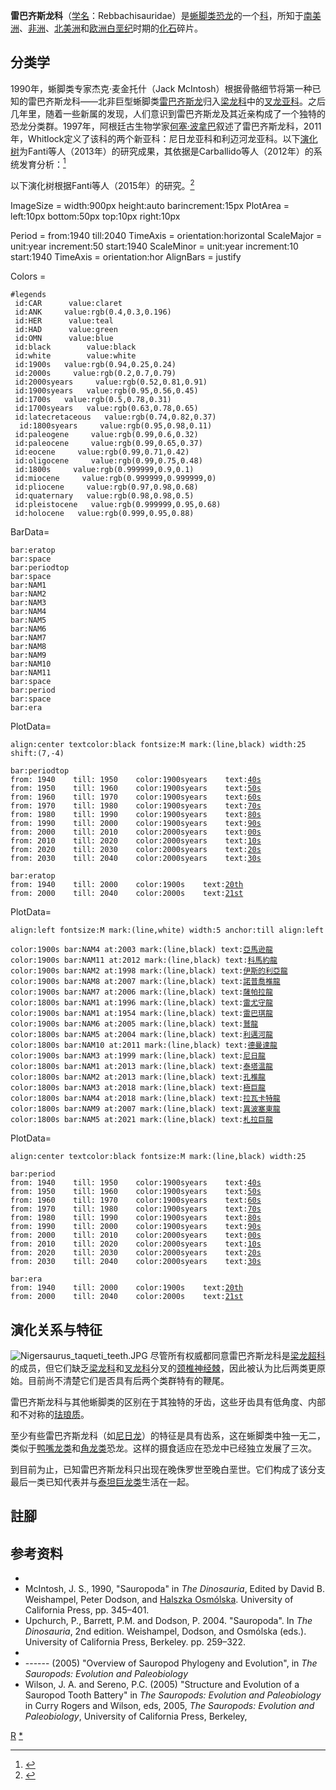 {{noteTA
|T=zh-hans:雷巴齐斯龙科;zh-hant:雷巴齊斯龍科;zh-tw:雷巴琪龍科;
|1=zh-hans:雷巴齐斯龙;zh-hant:雷巴齊斯龍;zh-tw:雷巴琪龍;
}}

{{Automatic taxobox
| fossil_range = [[侏罗纪|晚侏罗世]]至[[白垩纪|晚白垩世]]<br>{{Fossilrange|150|93}}
| image = Limaysaurus.jpg
| image_caption = [[利迈河龙|利迈河龙]]骨骼重建
| taxon = Rebbachisauridae
| authority = [[约瑟·波拿巴|Bonaparte]], 1997
| subdivision_ranks = 演化支
| subdivision = 
*{{extinct}}[[亚马逊龙属|亚马逊龙属]] ''Amazonsaurus''
*{{extinct}}[[科马约龙属|科马约龙属]] ''Comahuesaurus''
*{{extinct}}[[札拉巨龙属|札拉巨龙属]] ''Dzharatitanis''
*{{extinct}}[[伊斯的利亚龙属|伊斯的利亚龙属]] ''Histriasaurus''<ref name="Sereno2007">{{Cite journal|author=Paul C. Sereno, Jeffrey A. Wilson, Lawrence M. Witmer, John A. Whitlock, Abdoulaye Maga, Oumarou Ide, Timothy A. Rowe|editor1-last=Kemp |year=2007|editor1-first=Tom |title=Structural Extremes in a Cretaceous Dinosaur |journal=PLoS ONE |volume=2 |issue=11 |pages=e1230 |doi=10.1371/journal.pone.0001230|pmc=2077925 |pmid=18030355}}</ref>
*{{extinct}}[[拉瓦卡特龙属|拉瓦卡特龙属]] ''Lavocatisaurus''
*{{extinct}}[[极巨龙属|极巨龙属]] ''Maraapunisaurus''
*{{extinct}}[[诺普乔椎龙属|诺普乔椎龙属]] ''Nopcsaspondylus''
*{{extinct}}[[雷巴齐斯龙属|雷巴齐斯龙属]] ''Rebbachisaurus''
*{{extinct}}[[异波塞东龙属|异波塞东龙属]] ''Xenoposeidon''
*{{extinct}}[[萨帕拉龙属|萨帕拉龙属]] ''Zapalasaurus''
*{{extinct}}'''[[科巴斯龙类|科巴斯龙类]]''' Khebbashia
}}

'''雷巴齐斯龙科'''（[[学名|学名]]：Rebbachisauridae）是[[蜥脚类|蜥脚类]][[恐龙|恐龙]]的一个[[科|科]]，所知于[[南美洲|南美洲]]、[[非洲|非洲]]、[[北美洲|北美洲]]和[[欧洲|欧洲]][[白垩纪|白垩纪]]时期的[[化石|化石]]碎片。

==分类学==
1990年，蜥脚类专家杰克·麦金托什（Jack McIntosh）根据骨骼细节将第一种已知的雷巴齐斯龙科——北非巨型蜥脚类[[雷巴齐斯龙|雷巴齐斯龙]]归入[[梁龙科|梁龙科]]中的[[叉龙科|叉龙亚科]]。之后几年里，随着一些新属的发现，人们意识到雷巴齐斯龙及其近亲构成了一个独特的恐龙分类群。1997年，阿根廷古生物学家[[何塞·波拿巴|何塞·波拿巴]]叙述了雷巴齐斯龙科，2011年，Whitlock定义了该科的两个新亚科：尼日龙亚科和利迈河龙亚科。以下[[演化树|演化树]]为Fanti等人（2013年）的研究成果，其依据是Carballido等人（2012年）的系统发育分析：<ref name=Comahuesaurus>{{cite journal|  last1 = Carballido| first1 = José Luis |  last2 = Salgado| first2 = Leonardo |  last3 = Pol| first3 = Diego |  last4 = Canudo| first4 = José Ignacio |  last5 = Garrido| first5 = Alberto| title =  A new basal rebbachisaurid (Sauropoda, Diplodocoidea) from the Early Cretaceous of the Neuquén Basin; evolution and biogeography of the group | journal =  Historical Biology | volume =  24 | issue = 6| pages = 631–654 | year =  2012 | doi =  10.1080/08912963.2012.672416 }}</ref>


{{clade| style=font-size:100%;line-height:85%
|label1='''雷巴齊斯龍科 Rebbachisauridae''' 
|1={{clade
   |1=[[亞馬遜龍|亞馬遜龍]] ''Amazonsaurus''
   |2={{clade
      |1=[[伊斯的利亞龍|伊斯的利亞龍]] ''Histriasaurus''
      |2=[[薩帕拉龍|薩帕拉龍]] ''Zapalasaurus ''
      |3={{clade
         |1=[[科馬約龍|科馬約龍]] ''Comahuesaurus''
         |2={{clade
            |label1=[[利邁河龍亞科|利邁河龍亞科]] Limaysaurinae
            |1={{clade
               |1=[[雷尤守龍|雷尤守龍]] ''Rayososaurus''
               |2=[[雷巴齊斯龍|雷巴齊斯龍]] ''Rebbachisaurus''
               |3={{clade
                  |1=[[鷲龍|鷲龍]] ''Cathartesaura''
                  |2=[[利邁河龍|利邁河龍]] ''Limaysaurus'' }} }}
            |label2={{link-en|尼日龍亞科|Rebbachisaurinae}} Nigersaurinae
            |2={{clade
               |1=[[尼日龍|尼日龍]] ''Nigersaurus''
               |2={{clade
                  |1=[[德曼達龍|德曼達龍]] ''Demandasaurus''
                  |2={{link-en|泰塔溫龍|Tataouinea}} ''Tataouinea'' }} }} }} }} }} }} }}

以下演化树根据Fanti等人（2015年）的研究。<ref name=fanti15>{{cite journal|last1=Fanti|first1=F.|last2=Cau|first2=A.|last3=Cantelli|first3=L.|last4=Hassine|first4=M.|last5=Auditore|first5=M.|title=New Information on ''Tataouinea hannibalis'' from the Early Cretaceous of Tunisia and Implications for the Tempo and Mode of Rebbachisaurid Sauropod Evolution|journal=PLOS ONE|date=2015|volume=10|issue=4|pages=e123475|doi=10.1371/journal.pone.0123475|pmid=25923211|pmc=4414570}}</ref>

{{clade| style=font-size:85%; line-height:85%
|label1='''雷巴齊斯龍科 Rebbachisauridae'''
|1={{clade
 |1=[[亞馬遜龍|亞馬遜龍]] ''Amazonsaurus''
 |2={{clade
  |1=[[薩帕拉龍|薩帕拉龍]] ''Zapalasaurus''
  |2=[[伊斯的利亞龍|伊斯的利亞龍]] ''Histriasaurus''
  |3=[[科馬約龍|科馬約龍]] ''Comahuesaurus''
  |label4=[[科巴斯龍類|科巴斯龍類]] Khebbashia
  |4={{clade
   |label1=[[利邁河龍亞科|利邁河龍亞科]] Limaysaurinae
   |1={{clade
    |1=[[鷲龍|鷲龍]] ''Cathartesaura''
    |2=[[利邁河龍|利邁河龍]] ''Limaysaurus'' }}
   |label2=[[雷巴齊斯龍亞科|雷巴齊斯龍亞科]] Rebbachisaurinae
   |2={{clade
    |1=[[孔椎龍屬_(阿根廷)|孔椎龍]] ''Katepensaurus''
    |2={{clade
     |1=[[尼日龍|尼日龍]] ''Nigersaurus''
     |2={{clade
      |1=[[雷巴齊斯龍|雷巴齊斯龍]] ''Rebbachisaurus''
      |2=[[德曼達龍|德曼達龍]] ''Demandasaurus''
      |3={{link-en|泰塔溫龍|Tataouinea}} ''Tataouinea'' }} }} }} }} }} }} }}

<timeline>
ImageSize  = width:900px height:auto barincrement:15px
PlotArea   = left:10px bottom:50px top:10px right:10px

Period      = from:1940 till:2040
TimeAxis    = orientation:horizontal
ScaleMajor  = unit:year increment:50 start:1940
ScaleMinor  = unit:year increment:10 start:1940
TimeAxis    = orientation:hor
AlignBars   = justify

Colors =
 #legends
  id:CAR	  value:claret
  id:ANK 	 value:rgb(0.4,0.3,0.196)
  id:HER	  value:teal
  id:HAD	  value:green
  id:OMN	  value:blue
  id:black        value:black
  id:white        value:white
  id:1900s   value:rgb(0.94,0.25,0.24)
  id:2000s     value:rgb(0.2,0.7,0.79)
  id:2000syears     value:rgb(0.52,0.81,0.91) 
  id:1900syears   value:rgb(0.95,0.56,0.45)
  id:1700s   value:rgb(0.5,0.78,0.31)
  id:1700syears   value:rgb(0.63,0.78,0.65)
  id:latecretaceous   value:rgb(0.74,0.82,0.37)
   id:1800syears     value:rgb(0.95,0.98,0.11)
  id:paleogene     value:rgb(0.99,0.6,0.32) 
  id:paleocene     value:rgb(0.99,0.65,0.37) 
  id:eocene     value:rgb(0.99,0.71,0.42) 
  id:oligocene     value:rgb(0.99,0.75,0.48) 
  id:1800s     value:rgb(0.999999,0.9,0.1) 
  id:miocene     value:rgb(0.999999,0.999999,0) 
  id:pliocene     value:rgb(0.97,0.98,0.68)  
  id:quaternary   value:rgb(0.98,0.98,0.5)
  id:pleistocene   value:rgb(0.999999,0.95,0.68)
  id:holocene   value:rgb(0.999,0.95,0.88)

BarData=
 bar:eratop
 bar:space
 bar:periodtop
 bar:space
 bar:NAM1
 bar:NAM2
 bar:NAM3
 bar:NAM4
 bar:NAM5
 bar:NAM6
 bar:NAM7
 bar:NAM8
 bar:NAM9
 bar:NAM10
 bar:NAM11
 bar:space
 bar:period
 bar:space
 bar:era

PlotData=
 align:center textcolor:black fontsize:M mark:(line,black) width:25 
 shift:(7,-4)
  
 bar:periodtop
 from: 1940    till: 1950    color:1900syears    text:[[1940年代|40s]]
 from: 1950    till: 1960    color:1900syears    text:[[1950年代|50s]]
 from: 1960    till: 1970    color:1900syears    text:[[1960年代|60s]]
 from: 1970    till: 1980    color:1900syears    text:[[1970年代|70s]]
 from: 1980    till: 1990    color:1900syears    text:[[1980年代|80s]]
 from: 1990    till: 2000    color:1900syears    text:[[1990年代|90s]]
 from: 2000    till: 2010    color:2000syears    text:[[2000年代|00s]]
 from: 2010    till: 2020    color:2000syears    text:[[2010年代|10s]]
 from: 2020    till: 2030    color:2000syears    text:[[2020年代|20s]]
 from: 2030    till: 2040    color:2000syears    text:[[2030年代|30s]]

 bar:eratop         
 from: 1940    till: 2000    color:1900s    text:[[20世纪|20th]]
 from: 2000    till: 2040    color:2000s    text:[[21世纪|21st]]

PlotData=
 align:left fontsize:M mark:(line,white) width:5 anchor:till align:left

 color:1900s bar:NAM4 at:2003 mark:(line,black) text:[[亞馬逊龍|亞馬逊龍]]
 color:1900s bar:NAM11 at:2012 mark:(line,black) text:[[科馬約龍|科馬約龍]]
 color:1900s bar:NAM2 at:1998 mark:(line,black) text:[[伊斯的利亞龍|伊斯的利亞龍]]
 color:1900s bar:NAM8 at:2007 mark:(line,black) text:[[諾普喬椎龍|諾普喬椎龍]]
 color:1900s bar:NAM7 at:2006 mark:(line,black) text:[[薩帕拉龍|薩帕拉龍]]
 color:1800s bar:NAM1 at:1996 mark:(line,black) text:[[雷尤守龍|雷尤守龍]]
 color:1900s bar:NAM1 at:1954 mark:(line,black) text:[[雷巴琪龍|雷巴琪龍]]
 color:1900s bar:NAM6 at:2005 mark:(line,black) text:[[鷲龍_(蜥腳下目)|鷲龍]]
 color:1800s bar:NAM5 at:2004 mark:(line,black) text:[[利邁河龍|利邁河龍]]
 color:1800s bar:NAM10 at:2011 mark:(line,black) text:[[德曼達龍|德曼達龍]]
 color:1900s bar:NAM3 at:1999 mark:(line,black) text:[[尼日龍|尼日龍]]
 color:1800s bar:NAM1 at:2013 mark:(line,black) text:[[泰塔温龍|泰塔温龍]]
 color:1800s bar:NAM2 at:2013 mark:(line,black) text:[[孔椎龍_(蜥腳下目)|孔椎龍]]
 color:1800s bar:NAM3 at:2018 mark:(line,black) text:[[極巨龍|極巨龍]]
 color:1800s bar:NAM4 at:2018 mark:(line,black) text:[[拉瓦卡特龍|拉瓦卡特龍]]
 color:1800s bar:NAM9 at:2007 mark:(line,black) text:[[異波塞東龍|異波塞東龍]]
 color:1800s bar:NAM5 at:2021 mark:(line,black) text:[[札拉巨龍|札拉巨龍]]
PlotData=
 align:center textcolor:black fontsize:M mark:(line,black) width:25

 bar:period
 from: 1940    till: 1950    color:1900syears    text:[[1940年代|40s]]
 from: 1950    till: 1960    color:1900syears    text:[[1950年代|50s]]
 from: 1960    till: 1970    color:1900syears    text:[[1960年代|60s]]
 from: 1970    till: 1980    color:1900syears    text:[[1970年代|70s]]
 from: 1980    till: 1990    color:1900syears    text:[[1980年代|80s]]
 from: 1990    till: 2000    color:1900syears    text:[[1990年代|90s]]
 from: 2000    till: 2010    color:2000syears    text:[[2000年代|00s]]
 from: 2010    till: 2020    color:2000syears    text:[[2010年代|10s]]
 from: 2020    till: 2030    color:2000syears    text:[[2020年代|20s]]
 from: 2030    till: 2040    color:2000syears    text:[[2030年代|30s]]

 bar:era         
 from: 1940    till: 2000    color:1900s    text:[[20世纪|20th]]
 from: 2000    till: 2040    color:2000s    text:[[21世纪|21st]]
</timeline>

==演化关系与特征==
[[File:Nigersaurus_taqueti_teeth.JPG|thumb]] 
尽管所有权威都同意雷巴齐斯龙科是[[梁龙超科|梁龙超科]]的成员，但它们缺乏[[梁龙科|梁龙科]]和[[叉龙科|叉龙科]]分叉的[[椎骨|颈椎]][[神经棘|神经棘]]，因此被认为比后两类更原始。目前尚不清楚它们是否具有后两个类群特有的鞭尾。

雷巴齐斯龙科与其他蜥脚类的区别在于其独特的牙齿，这些牙齿具有低角度、内部{{link-en|磨损面|wear facet}}和不对称的[[珐琅质|珐琅质]]。

至少有些雷巴齐斯龙科（如[[尼日龙|尼日龙]]）的特征是具有齿系，这在蜥脚类中独一无二，类似于[[鸭嘴龙类|鸭嘴龙类]]和[[角龙类|角龙类]]恐龙。这样的摄食适应在恐龙中已经独立发展了三次。

到目前为止，已知雷巴齐斯龙科只出现在晚侏罗世至晚白垩世。它们构成了该分支最后一类已知代表并与[[泰坦巨龙类|泰坦巨龙类]]生活在一起。

==註腳==
{{reflist}} 

==参考资料==
* {{cite journal | author = Bonaparte J.F. | author-link = 何塞·波拿巴 | year = 1997 | title = Rayososaurus grioensis'' Bonaparte 1995 | journal = Ameghiniana | volume = 34 | issue = 1| page = 116 }}
* McIntosh, J. S., 1990, "Sauropoda" in ''The Dinosauria'', Edited by David B. Weishampel, Peter Dodson, and [[哈茲卡·奧斯穆斯卡|Halszka Osmólska]]. University of California Press, pp. 345–401.
* Upchurch, P., Barrett, P.M.  and Dodson, P. 2004. "Sauropoda". In ''The Dinosauria'', 2nd edition. Weishampel, Dodson, and Osmólska (eds.). University of California Press, Berkeley. pp. 259–322.
* {{cite journal | doi = 10.1046/j.1096-3642.2002.00029.x | author = Wilson J.A.| year = 2002 | title = Sauropod dinosaur phylogeny: critique and cladistic analysis | url = https://deepblue.lib.umich.edu/bitstream/2027.42/73066/1/j.1096-3642.2002.00029.x.pdf| journal = Zoological Journal of the Linnean Society | volume = 136 | issue = 2| pages = 215–275 }}
* ------ (2005) "Overview of Sauropod Phylogeny and Evolution", in ''The Sauropods: Evolution and Paleobiology''
* Wilson, J. A. and Sereno, P.C. (2005) "Structure and Evolution of a Sauropod Tooth Battery" in ''The Sauropods: Evolution and Paleobiology'' in Curry Rogers and Wilson, eds, 2005, ''The Sauropods: Evolution and Paleobiology'', University of California Press, Berkeley, {{ISBN|0-520-24623-3}}

{{Sauropodomorpha|D.|state=expanded}}
{{Taxonbar|from=Q132733}}
{{Portalbar|生物學|恐龍}}

[[Category:1997年描述的分类群|R]]
[[Category:雷巴齊斯龍科|*]]